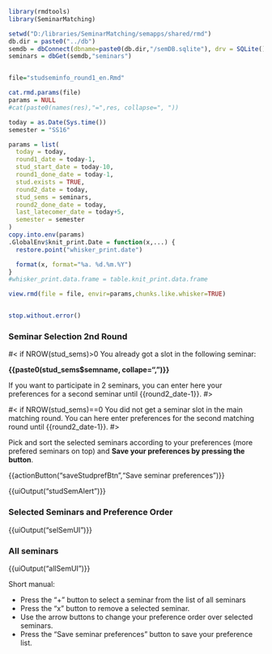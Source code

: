 
```r
library(rmdtools)
library(SeminarMatching)

setwd("D:/libraries/SeminarMatching/semapps/shared/rmd")
db.dir = paste0("../db")
semdb = dbConnect(dbname=paste0(db.dir,"/semDB.sqlite"), drv = SQLite())
seminars = dbGet(semdb,"seminars")


file="studseminfo_round1_en.Rmd"

cat.rmd.params(file)
params = NULL
#cat(paste0(names(res),"=",res, collapse=", "))

today = as.Date(Sys.time())
semester = "SS16"

params = list(
  today = today,
  round1_date = today-1,  
  stud_start_date = today-10,
  round1_done_date = today-1,
  stud.exists = TRUE,
  round2_date = today,
  stud_sems = seminars,
  round2_done_date = today,
  last_latecomer_date = today+5,
  semester = semester
)
copy.into.env(params)
.GlobalEnv$knit_print.Date = function(x,...) {
  restore.point("whisker_print.date")

  format(x, format="%a. %d.%m.%Y")
}
#whisker_print.data.frame = table.knit_print.data.frame

view.rmd(file = file, envir=params,chunks.like.whisker=TRUE)


stop.without.error()
```

<!-- START -->


### Seminar Selection 2nd Round

#< if NROW(stud_sems)>0
You already got a slot in the following seminar:

**{{paste0(stud_sems$semname, collape=", ")}}**

If you want to participate in 2 seminars, you can enter here your preferences for a second seminar until {{round2_date-1}}.
#>

#< if NROW(stud_sems)==0
You did not get a seminar slot in the main matching round. You can here enter preferences for the second matching round until {{round2_date-1}}.
#>

Pick and sort the selected seminars according to your preferences (more prefered seminars on top) and **Save your preferences by pressing the button**.

{{actionButton("saveStudprefBtn","Save seminar preferences")}}
              
{{uiOutput("studSemAlert")}}

### Selected Seminars and Preference Order

{{uiOutput("selSemUI")}}

### All seminars

{{uiOutput("allSemUI")}}

Short manual:

+ Press the "+" button to select a seminar from the list of all seminars
+ Press the "x" button to remove a selected seminar.
+ Use the arrow buttons to change your preference order over selected seminars.
+ Press the "Save seminar preferences" button to save your preference list.
